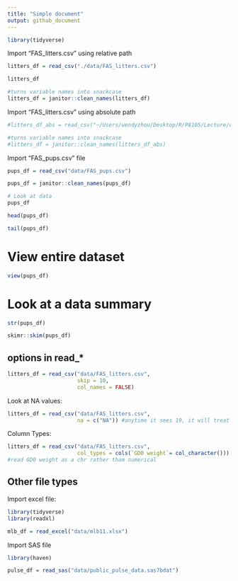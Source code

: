 ```yaml
---
title: "Simple document"
output: github_document
---
```


```r
library(tidyverse)
```

Import "FAS_litters.csv" using relative path
```r
litters_df = read_csv("./data/FAS_litters.csv")

litters_df

#turns variable names into snackcase
litters_df = janitor::clean_names(litters_df)
```

Import "FAS_litters.csv" using absolute path
```r
#litters_df_abs = read_csv("~/Users/wendyzhou/Desktop/R/P8105/Lecture/data_wrangling/data")

#turns variable names into snackcase
#litters_df = janitor::clean_names(litters_df_abs)
```

Import "FAS_pups.csv" file
```r
pups_df = read_csv("data/FAS_pups.csv")

pups_df = janitor::clean_names(pups_df)

# Look at data
pups_df

head(pups_df)

tail(pups_df)

```

# View entire dataset
```r
view(pups_df)
```

# Look at a data summary
```r
str(pups_df)

skimr::skim(pups_df)
```

## options in read_*
```r
litters_df = read_csv("data/FAS_litters.csv",
                      skip = 10,
                      col_names = FALSE)
```


Look at NA values:
```r
litters_df = read_csv("data/FAS_litters.csv",
                      na = c("NA")) #anytime it sees 19, it will treat it as missing value
```

Column Types:
```r
litters_df = read_csv("data/FAS_litters.csv",
                      col_types = cols(`GD0 weight`= col_character()))
#read GD0 weight as a chr rather tham numerical
```


## Other file types

Import excel file:
```r
library(tidyverse)
library(readxl)
```

```r
mlb_df = read_excel("data/mlb11.xlsx")
```

Import SAS file
```r
library(haven)
```

```r
pulse_df = read_sas("data/public_pulse_data.sas7bdat")
```









